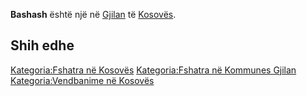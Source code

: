 {{Fshat në 
 | Emri                = Bashash
 | EmriAlt                = 
 | NAME_SHORT_FORM=      
 | NAME_GENERIC=      
 | NAME_SORT_NAME_RO=      BASHASH
 | FULL_NAME_RO = Bashash
 | FULL_NAME_ND_RO=Bashash
 | SORT_NAME_RG=BASHASH
 | FULL_NAME_RG=Bashash
 | FULL_NAME_ND_RG=Bashash
 | SRP_NAME_SHORT_FORM=      
 | SRP_NAME_GENERIC=      
 | SRP_NAME_SORT_NAME_RO=      
 | SRP_FULL_NAME_RO = 
 | SRP_FULL_NAME_ND_RO=
 | SRP_SORT_NAME_RG=
 | SRP_FULL_NAME_RG=
 | SRP_FULL_NAME_ND_RG=
 | Emri (Rasa dhanore) = 
 | Figura              = 
 | Shteti              = Kosovo
 | Komuna              = Gjilan
 | Kodi postar         = 
 | Sipërfaqja          = 

 | Popullsia           = 

 | Regj. i popullsisë  = 
 | Dend. e popullsisë  = 
 | Faqja zyrtare       = 
 <!--- Koordinatat ----> 
 | Gjerësia            = 42.453889
 | Gjatësia            = 20.260833
 | Lartësia            = 
}}
'''Bashash''' është një [[]] në [[Gjilan]] të [[Kosovës]].

<!-- == Gjeografia == -->
<!-- == Historia == -->
<!-- == Demografia == -->
== Shih edhe ==
{{Komuna Gjilan}}
{{Kosovo-Administrata-Cung}}

[[Kategoria:Fshatra në Kosovës]]
[[Kategoria:Fshatra në Kommunes Gjilan]]
[[Kategoria:Vendbanime në Kosovës]]